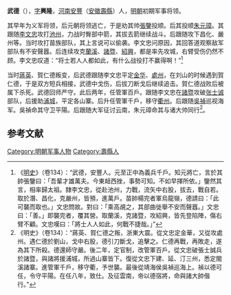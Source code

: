 {{Otheruses|武德 (消歧義)|other=同名或類似名的其它條目描述}}

'''武德'''（{{bd|1351年|2月11日|1435年|11月28日|catIdx = W武}}），[[表字|字]]'''興隆'''，[[河南江北行省|河南]][[安豐路|安豐]]（[[安徽|安徽]][[壽縣|壽縣]]）人，[[明朝|明朝]]初期军事将领。

其早年为义军将领，后元朝将领逃亡，于是劝其帅[[張鑒|張鑒]]投顺。后其投顺[[朱元璋|朱元璋]]。其跟随[[李文忠_(明朝)|李文忠]]攻打[[池州|池州]]，力战时臀部中箭，其拔去箭继续战斗。后跟随攻下昌化、嚴州等。当时攻打苗族部队，其上言说可以偷袭。李文忠问原因，其回答道观察敌军部队有不安聲囂。后连续攻克[[蘭溪|蘭溪]]、[[諸暨|諸暨]]、[[紹興|紹興]]，都是率先攻城，右臂受伤仍然不顾。李文忠叹道：“将士若人人都如此，有什么战役打不赢得啊！”<ref>《[[明史|明史]]》（卷134）：“武德，安豐人。元至正中為義兵千戶。知元將亡，言於其帥張鑒曰：「吾輩才雄萬夫。今東衄西挫，事勢可知。不如早擇所依。」鑒然其言，相率歸太祖。隸李文忠，從赴池州，力戰，流矢中右股，拔去，戰自若。取於潛、昌化，克嚴州，皆預，進萬戶。苗帥楊完者軍烏龍嶺，德請曰：「此可襲而取也。」文忠問故。對曰：「乘高覘之，其部曲徙舉不安而聲囂。」文忠曰：「善。」即襲完者，覆其營。取蘭溪，克諸暨，攻紹興，皆先登陷陣，傷右臂不顧。文忠嘆曰：「將士人人如此，何戰不捷哉。」”</ref>

当时[[蒋英_(元朝)|蔣英]]、賀仁德叛变，后武德跟随李文忠平定[[金华|金华]]、[[處州|處州]]，在刘山的时候遇到賀仁德，于是双方短兵相接，武德中戈伤，后拔刀断戈后继续追击。賀仁德战败后被属下杀死。武德回师严守。此后两年，任管軍百戶。跟随李文忠在[[諸暨|諸暨]]攻破[[张士诚|张士诚]]部队，后援助[[浦城|浦城]]，平定各山寨。后升任管軍千戶，移守[[衢州|衢州]]。后跟随[[吳禎|吳禎]]巡视海军。吳禎命其守卫平陽。后跟随大军征讨云南，朱元璋命其与诸大帅同行<ref>《明史》（卷134）：“蔣英、賀仁德之叛，浙東大震。從文忠定金華，又從攻處州。遇仁德於劉山，戈中右股，德引刀斷戈，追擊之。仁德再戰，再敗走，遂為其下所殺。德還師守嚴。後二年，定官制，改管軍百戶。從文忠破張士誠兵於諸暨，與諸將援浦城，所過山寨皆下。復從文忠下建、延、汀三州，悉定閩溪諸寨。進管軍千戶，移守衢，予世襲。最後從靖海侯吳禎巡海上。禎以德可任，令守平陽。在任八年，致仕。及征雲南，帝以德宿將，命與諸大帥偕行。”</ref>。

==参考文献==
{{wikisource|明史/卷134}}
<div class="references-small">
<references></references>
</div>

[[Category:明朝军事人物|Category:明朝军事人物]]
[[Category:壽縣人|Category:壽縣人]]